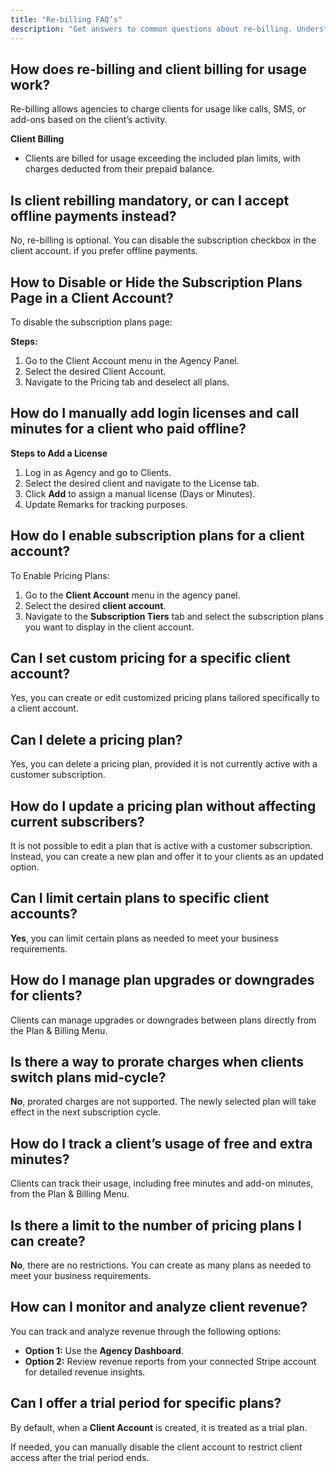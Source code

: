 ```yaml
---
title: "Re-billing FAQ’s"
description: "Get answers to common questions about re-billing. Understand processes, billing cycles, and troubleshooting tips for seamless account management."
---
```


## How does re-billing and client billing for usage work?

Re-billing allows agencies to charge clients for usage like calls, SMS, or add-ons based on the client’s activity.

**Client Billing**

- Clients are billed for usage exceeding the included plan limits, with charges deducted from their prepaid balance.

## Is client rebilling mandatory, or can I accept offline payments instead?

No, re-billing is optional. You can disable the subscription checkbox in the client account. if you prefer offline payments.

## How to Disable or Hide the Subscription Plans Page in a Client Account?

To disable the subscription plans page:

**Steps:**

1. Go to the Client Account menu in the Agency Panel.
2. Select the desired Client Account.
3. Navigate to the Pricing tab and deselect all plans.

## How do I manually add login licenses and call minutes for a client who paid offline?

**Steps to Add a License**

1. Log in as Agency and go to Clients.
2. Select the desired client and navigate to the License tab.
3. Click **Add** to assign a manual license (Days or Minutes).
4. Update Remarks for tracking purposes.

## How do I enable subscription plans for a client account?

To Enable Pricing Plans:

1. Go to the **Client Account**  menu in the agency panel.
2. Select the desired **client account**.
3. Navigate to the **Subscription Tiers** tab and select the subscription plans you want to display in the client account.

## Can I set custom pricing for a specific client account?

Yes, you can create or edit customized pricing plans tailored specifically to a client account.

## Can I delete a pricing plan?

Yes, you can delete a pricing plan, provided it is not currently active with a customer subscription. 

## How do I update a pricing plan without affecting current subscribers?

It is not possible to edit a plan that is active with a customer subscription. Instead, you can create a new plan and offer it to your clients as an updated option.

## Can I limit certain plans to specific client accounts?

**Yes**, you can limit certain plans as needed to meet your business requirements. 

## How do I manage plan upgrades or downgrades for clients?

Clients can manage upgrades or downgrades between plans directly from the Plan & Billing Menu.  

## Is there a way to prorate charges when clients switch plans mid-cycle?

**No**, prorated charges are not supported. The newly selected plan will take effect in the next subscription cycle. 

## How do I track a client’s usage of free and extra minutes?

Clients can track their usage, including free minutes and add-on minutes, from the Plan & Billing Menu.

## Is there a limit to the number of pricing plans I can create?

**No**, there are no restrictions. You can create as many plans as needed to meet your business requirements. 

## How can I monitor and analyze client revenue?

You can track and analyze revenue through the following options:

- **Option 1:** Use the **Agency Dashboard**.  
- **Option 2:** Review revenue reports from your connected Stripe account for detailed revenue insights.

## Can I offer a trial period for specific plans?

By default, when a **Client Account** is created, it is treated as a trial plan.

If needed, you can manually disable the client account to restrict client access after the trial period ends.